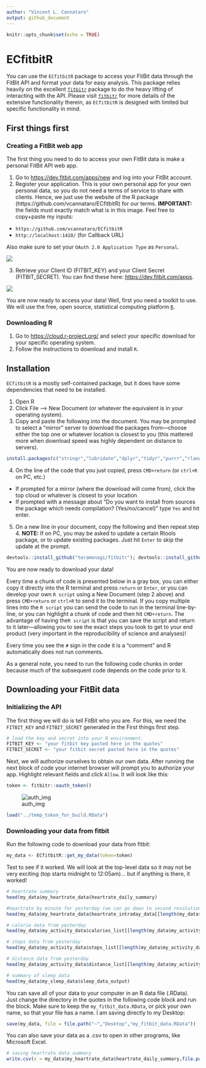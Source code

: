 ```yaml
---
author: "Vincent L. Cannataro"
output: github_document
---
```


```r
knitr::opts_chunk$set(echo = TRUE)
```

# ECfitbitR

You can use the `ECfitbitR` package to access your FitBit data through the FitBit API and format your data for easy analysis. This package relies heavily on the excellent [`fitbitr`](https://github.com/teramonagi/fitbitr) package to do the heavy lifting of interacting with the API. Please visit [`fitbitr`](https://github.com/teramonagi/fitbitr) for more details of the extensive functionality therein, as `ECfitbitR` is designed with limited but specific functionality in mind. 

## First things first

### Creating a FitBit web app 

The first thing you need to do to access your own FitBit data is make a personal FitBit API web app. 

1. Go to [https://dev.fitbit.com/apps/new](https://dev.fitbit.com/apps/new) and log into your FitBit account. 
2. Register your application. This is your own personal app for your own personal data, so you do not need a terms of service to share with clients. Hence, we just use the website of the R package (https://github.com/vcannataro/ECfitbitR) for our terms. **IMPORTANT:** the fields must exactly match what is in this image. Feel free to copy+paste my inputs:
 + `https://github.com/vcannataro/ECfitbitR` 
 + `http://localhost:1410/` (for Callback URL)
 
Also make sure to set your `OAuth 2.0 Application Type` as `Personal`.  


![](man/figures/screenshot_app_options.png)

3. Retrieve your Client ID (FITBIT_KEY) and your Client Secret (FITBIT_SECRET). You can find these here: [https://dev.fitbit.com/apps](https://dev.fitbit.com/apps). 

![](man/figures/web_app_settings.png)

You are now ready to access your data! Well, first you need a toolkit to use. We will use the free, open source, statistical computing platform [`R`](https://www.r-project.org/). 

### Downloading R

1. Go to [https://cloud.r-project.org/](https://cloud.r-project.org/) and select your specific download for your specific operating system. 
2. Follow the instructions to download and install `R`. 

## Installation

`ECfitbitR` is a mostly self-contained package, but it does have some dependencies that need to be installed. 

1. Open R 
2. Click File --> New Document (or whatever the equivalent is in your operating system). 
3. Copy and paste the following into the document. You may be prompted to select a "mirror" server to download the packages from---choose either the top one or whatever location is closest to you (this mattered more when download speed was highly dependent on distance to servers).   

```r
install.packages(c("stringr","lubridate","dplyr","tidyr","purrr","rlang","httr","jsonlite","httpuv","RCurl","devtools","magrittr"))
```

4. On the line of the code that you just copied, press `CMD+return` (or `ctrl+R` on PC, etc.) 
  + If prompted for a mirror (where the download will come from), click the top cloud or whatever is closest to your location
  + If prompted with a message about "Do you want to install from sources the package which needs compilation? (Yes/no/cancel)" type `Yes` and hit enter. 
  
5. On a new line in your document, copy the following and then repeat step 4. **NOTE:** If on PC, you may be asked to update a certain Rtools package, or to update existing packages. Just hit `Enter` to skip the update at the prompt. 

```r
devtools::install_github("teramonagi/fitbitr"); devtools::install_github("vcannataro/ECfitbitR")
```

You are now ready to download your data! 

Every time a chunk of code is presented below in a gray box, you can either copy it directly into the R terminal and press `return` or `Enter`, or you can develop your own `R script` using a New Document (step 2 above) and press `CMD+return` or `ctrl+R` to send it to the terminal. If you copy multiple lines into the `R script` you can send the code to run in the terminal line-by-line, or you can highlight a chunk of code and then hit `CMD+return`. The advantage of having the`R script` is that you can save the script and return to it later—allowing you to see the exact steps you took to get to your end product (very important in the reproducibility of science and analyses)!  

Every time you see the `#` sign in the code it is a "comment" and R automatically does not run comments. 

As a general note, you need to run the following code chunks in order because much of the subsequent code depends on the code prior to it. 

## Downloading your FitBit data

### Initializing the API

The first thing we will do is tell FitBit who you are. For this, we need the `FITBIT_KEY` and `FITBIT_SECRET` generated in the First things first step. 

```r
# load the key and secret into your R environment. 
FITBIT_KEY <- "your fitbit key pasted here in the quotes"
FITBIT_SECRET <- "your fitbit secret pasted here in the quotes"
```


Next, we will authorize ourselves to obtain our own data. After running the next block of code your internet browser will prompt you to authorize your app. Highlight relevant fields and click `Allow`. It will look like this: 


```r
token <- fitbitr::oauth_token()
```


![auth_img](man/figures/authorize_screenshot.png)



```r
load("../temp_token_for_build.RData")
```



### Downloading your data from fitbit

Run the following code to download your data from fitbit: 

```r
my_data <- ECfitbitR::get_my_data(token=token)
```


Test to see if it worked. We will look at the top-level data so it may not be very exciting (top starts midnight to 12:05am)... but if anything is there, it worked!

```r
# heartrate summary 
head(my_data$my_heartrate_data$heartrate_daily_summary)

#heartrate by minute for yesterday (we can go down to second resolution if we want in the future)
head(my_data$my_heartrate_data$heartrate_intraday_data[[length(my_data$my_heartrate_data$heartrate_intraday_data)]])

# calorie data from yesterday 
head(my_data$my_activity_data$calories_list[[length(my_data$my_activity_data$calories_list)]])

# steps data from yesterday
head(my_data$my_activity_data$steps_list[[length(my_data$my_activity_data$steps_list)]])

# distance data from yesterday
head(my_data$my_activity_data$distance_list[[length(my_data$my_activity_data$distance_list)]])

# summary of sleep data
head(my_data$my_sleep_data$sleep_data_output)

```




You can save all of your data to your computer in an R data file (.RData). Just change the directory in the quotes in the following code block and run the block. Make sure to keep the `my_fitbit_data.RData`, or pick your own name, so that your file has a name. I am saving directly to my Desktop: 

```r
save(my_data, file = file.path("~","Desktop","my_fitbit_data.RData")) 
```


You can also save your data as a .csv to open in other programs, like Microsoft Excel. 

```r
# saving heartrate data summary
write.csv(x = my_data$my_heartrate_data$heartrate_daily_summary,file.path("~","Desktop","my_heartrate_data.csv"), row.names = F)
```






